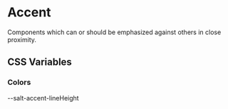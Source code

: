 
<Meta title="Documentation/Styles and Theming/Characteristics/Accent" />

# Accent

Components which can or should be emphasized against others in close proximity.

## CSS Variables

### Colors

<Canvas>
  <Story name="Colors">
    <DocGrid>
      <ColorBlock colorVar="--salt-accent-background" />
      <ColorBlock colorVar="--salt-accent-borderColor" />
      <ColorBlock colorVar="--salt-accent-foreground" />
      <FontSizeBlock fontSize="--salt-accent-fontSize" />
      <BlankBlockCell />
      <BlankBlockCode>--salt-accent-lineHeight</BlankBlockCode>
      <FontWeightBlock fontSize="--salt-accent-fontWeight" />
    </DocGrid>
  </Story>
</Canvas>
